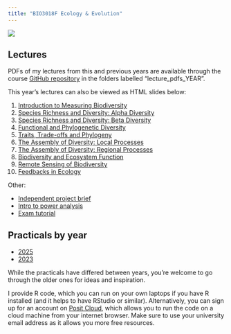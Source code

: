```yaml
---
title: "BIO3018F Ecology & Evolution"
---
```


::: column-margin
![](Hypodiscus%20aristatus.jpg)
:::

## Lectures

PDFs of my lectures from this and previous years are available through the course [GitHub repository](https://github.com/jslingsby/BIO3018F/) in the folders labelled "lecture_pdfs_YEAR". 

This year's lectures can also be viewed as HTML slides below:

1. [Introduction to Measuring Biodiversity](https://www.ecologi.st/BIO3018F/1_Intro)
2. [Species Richness and Diversity: Alpha Diversity](https://www.ecologi.st/BIO3018F/2_SpeciesRichAndDiv)
3. [Species Richness and Diversity: Beta Diversity](https://www.ecologi.st/BIO3018F/3_BetaDiv)
4. [Functional and Phylogenetic Diversity](https://www.ecologi.st/BIO3018F/4_FunctionalAndPhylogenetic)
5. [Traits, Trade-offs and Phylogeny](https://www.ecologi.st/BIO3018F/5_TraitEvolution)
6. [The Assembly of Diversity: Local Processes](https://www.ecologi.st/BIO3018F/6_CommunityAssembly)
7. [The Assembly of Diversity: Regional Processes](https://www.ecologi.st/BIO3018F/7_RegionalAssembly)
8. [Biodiversity and Ecosystem Function](https://www.ecologi.st/BIO3018F/8_BiodiversityEF)
9. [Remote Sensing of Biodiversity](https://www.ecologi.st/BIO3018F/9_RemoteSensingBio)
10. [Feedbacks in Ecology](https://www.ecologi.st/BIO3018F/10_Feedbacks)


Other:

* [Independent project brief](https://www.ecologi.st/BIO3018F/IndependentProjects)
* [Intro to power analysis](https://www.ecologi.st/BIO3018F/11_PowerAnalysis)
* [Exam tutorial](https://www.ecologi.st/BIO3018F/12_ExamTutorial)

## Practicals by year

* [2025](https://www.ecologi.st/BIO3018F/PracPresentation2025)
* [2023](/teaching/bio3018f/2023/)

While the practicals have differed between years, you're welcome to go through the older ones for ideas and inspiration.

I provide R code, which you can run on your own laptops if you have R installed (and it helps to have RStudio or similar). Alternatively, you can sign up for an account on [Posit Cloud](https://posit.cloud/), which allows you to run the code on a cloud machine from your internet browser. Make sure to use your university email address as it allows you more free resources.

